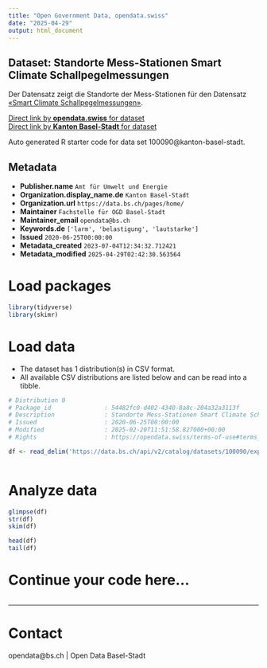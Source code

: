 ```yaml
---
title: "Open Government Data, opendata.swiss"
date: "2025-04-29"
output: html_document
---
```


## Dataset: Standorte Mess-Stationen Smart Climate Schallpegelmessungen

Der Datensatz zeigt die Standorte der Mess-Stationen für den Datensatz [«Smart Climate Schallpegelmessungen»](https://data.bs.ch/explore/dataset/100087/).

[Direct link by **opendata.swiss** for dataset](https://opendata.swiss/de/dataset/standorte-mess-stationen-smart-climate-schallpegelmessungen)<br>
[Direct link by **Kanton Basel-Stadt** for dataset](https://data.bs.ch/explore/dataset/100090/)

Auto generated R starter code for data set 100090@kanton-basel-stadt.

## Metadata

- **Publisher.name** `Amt für Umwelt und Energie`
- **Organization.display_name.de** `Kanton Basel-Stadt`
- **Organization.url** `https://data.bs.ch/pages/home/`
- **Maintainer** `Fachstelle für OGD Basel-Stadt`
- **Maintainer_email** `opendata@bs.ch`
- **Keywords.de** `['larm', 'belastigung', 'lautstarke']`
- **Issued** `2020-06-25T00:00:00`
- **Metadata_created** `2023-07-04T12:34:32.712421`
- **Metadata_modified** `2025-04-29T02:42:30.563564`


# Load packages

```r

library(tidyverse)
library(skimr)

```

# Load data

-   The dataset has 1 distribution(s) in CSV format.
-   All available CSV distributions are listed below and can be read into a tibble.

```r

# Distribution 0
# Package_id               : 54482fc0-d402-4340-8a8c-204a32a3113f
# Description              : Standorte Mess-Stationen Smart Climate Schallpegelmessungen (csv)
# Issued                   : 2020-06-25T00:00:00
# Modified                 : 2025-02-20T11:51:58.827000+00:00
# Rights                   : https://opendata.swiss/terms-of-use#terms_by

df <- read_delim('https://data.bs.ch/api/v2/catalog/datasets/100090/exports/csv?use_labels=true')



```

# Analyze data

```r

glimpse(df)
str(df)
skim(df)

head(df)
tail(df)

```

# Continue your code here...

```r

```

------------------------------------------------------------------------

# Contact

opendata@bs.ch | Open Data Basel-Stadt

